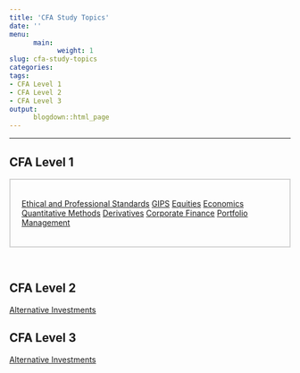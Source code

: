 ```yaml
---
title: 'CFA Study Topics'
date: ''
menu:
      main:
            weight: 1
slug: cfa-study-topics
categories:
tags:
- CFA Level 1
- CFA Level 2
- CFA Level 3
output:
      blogdown::html_page
---
```


<hr>

## CFA Level 1

<div style="display: flex; padding: 20px; border: 2px solid lightgrey;">
<a id="btn__blue" href="../cfa-level-1-ethical-and-professional-standards">Ethical and Professional Standards</a> <a id="btn__purple" href="../cfa-level-1-gips-part-1">GIPS</a> <a id="btn__orange" href="../cfa-level-1-equities-part-1">Equities</a> <a id="btn__green" href="../cfa-level-1-economics-part-1">Economics</a> <a id="btn__red" href="../cfa-level-1-quantitative-methods-part-1">Quantitative Methods</a> <a id="btn__brown" href="../cfa-level-1-derivatives-part-1">Derivatives</a> <a id="btn__yellow" href="../cfa-level-1-corporate-finance-part-1">Corporate Finance</a> <a id="btn__pink" href="../cfa-level-1-portfolio-management-part-1">Portfolio Management</a>
</div>

<br>

## CFA Level 2

<a id="btn__red" href="../cfa-level-2-alternative-investments-part-1">Alternative Investments</a> 



## CFA Level 3

<a id="btn__blue" href="../cfa-level-3-alternative-investments-part-1">Alternative Investments</a> 




